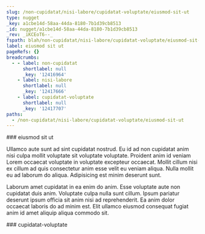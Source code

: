 ```yaml
---
slug: /non-cupidatat/nisi-labore/cupidatat-voluptate/eiusmod-sit-ut
type: nugget
_key: a1cbe14d-58aa-44da-8180-7b1d39cb8513
_id: nugget/a1cbe14d-58aa-44da-8180-7b1d39cb8513
_rev: _iKCEoT6--_
fspath: blah/non-cupidatat/nisi-labore/cupidatat-voluptate/eiusmod-sit-ut.md
label: eiusmod sit ut
pageRefs: {}
breadcrumbs:
  - - label: non-cupidatat
      shortlabel: null
      _key: '12416964'
    - label: nisi-labore
      shortlabel: null
      _key: '12417666'
    - label: cupidatat-voluptate
      shortlabel: null
      _key: '12417707'
paths:
  - /non-cupidatat/nisi-labore/cupidatat-voluptate/eiusmod-sit-ut
---
```


<NuggetArea>
<Nugget slug="/non-cupidatat/nisi-labore/cupidatat-voluptate/eiusmod-sit-ut" type="nugget" _key="a1cbe14d-58aa-44da-8180-7b1d39cb8513" _id="nugget/a1cbe14d-58aa-44da-8180-7b1d39cb8513" _rev="_iKCEoT6--_" fspath="blah/non-cupidatat/nisi-labore/cupidatat-voluptate/eiusmod-sit-ut.md" label="eiusmod sit ut" paths="/non-cupidatat/nisi-labore/cupidatat-voluptate/eiusmod-sit-ut">
<NuggetBody>
### eiusmod sit ut

Ullamco aute sunt ad sint cupidatat nostrud. Eu id ad non cupidatat anim nisi culpa mollit voluptate sit voluptate voluptate. Proident anim id veniam Lorem occaecat voluptate in voluptate excepteur occaecat. Mollit cillum nisi ex cillum ad quis consectetur anim esse velit eu veniam aliqua. Nulla mollit eu ad laborum do aliqua. Adipisicing est minim deserunt sunt.

Laborum amet cupidatat in ea enim do anim. Esse voluptate aute non cupidatat duis anim. Voluptate culpa nulla sunt cillum. Ipsum pariatur deserunt ipsum officia sit anim nisi ad reprehenderit. Ea anim dolor occaecat laboris do ad minim est. Elit ullamco eiusmod consequat fugiat anim id amet aliquip aliqua commodo sit.

</NuggetBody>
<Breadcrumbs>
<Crumbs>
<Crumb _key="12416964" label="non-cupidatat" /><Crumb _key="12417666" label="nisi-labore" /><Crumb _key="12417707" label="cupidatat-voluptate" />
</Crumbs>
</Breadcrumbs>
</Nugget>

<NuggetsInbound>
</NuggetsInbound>
<NuggetsOutbound>
</NuggetsOutbound>
</NuggetArea>
<PassagesInbound>
<Passage direction="inbound" type="passage" _key="12417707" _id="passage/12417707" _rev="_iKCEoT6---" label="cupidatat-voluptate" passage="cupidatat-voluptate" fspath="blah/non-cupidatat/nisi-labore/cupidatat-voluptate" paths="/non-cupidatat/nisi-labore/cupidatat-voluptate" slug="/non-cupidatat/nisi-labore/cupidatat-voluptate">
<NuggetBody>
### cupidatat-voluptate

</NuggetBody>
<Breadcrumbs>
<Crumbs>
<Crumb _key="12416964" label="non-cupidatat" /><Crumb _key="12417666" label="nisi-labore" />
</Crumbs>
</Breadcrumbs>
</Passage>

</PassagesInbound>
<PassagesOutbound>
</PassagesOutbound>
